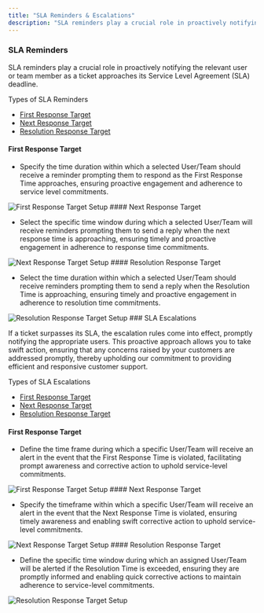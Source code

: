 ```yaml
---
title: "SLA Reminders & Escalations"
description: "SLA reminders play a crucial role in proactively notifying the relevant user or team member as a ticket approaches its Service Level Agreement (SLA) d..."
---
```


### SLA Reminders

SLA reminders play a crucial role in proactively notifying the relevant user or team member as a ticket approaches its Service Level Agreement (SLA) deadline.

Types of SLA Reminders

*   [First Response Target](https://support.salesmate.io/hc/en-us/articles/26683886794393-SLA-Reminders-Escalations#h_01HJ5WXF9TPW8W97CYFG0CE9ZV) 
*   [Next Response Target](https://support.salesmate.io/hc/en-us/articles/26683886794393-SLA-Reminders-Escalations#h_01HJ7VHKWH72JBW1X2Q1SJQP3H) 
*   [Resolution Response Target](https://support.salesmate.io/hc/en-us/articles/26683886794393-SLA-Reminders-Escalations#h_01HJ7VSJ8514VJDFEXVZXMH8C6)

#### First Response Target 

*   Specify the time duration within which a selected User/Team should receive a reminder prompting them to respond as the First Response Time approaches, ensuring proactive engagement and adherence to service level commitments.

<img src="images/007-first-response-target-setup-26715575898009.png" alt="First Response Target Setup" />
#### Next Response Target 

*   Select the specific time window during which a selected User/Team will receive reminders prompting them to send a reply when the next response time is approaching, ensuring timely and proactive engagement in adherence to response time commitments.

<img src="images/008-next-response-target-setup-26715575910681.png" alt="Next Response Target Setup" />
#### Resolution Response Target

*   Select the time duration within which a selected User/Team should receive reminders prompting them to send a reply when the Resolution Time is approaching, ensuring timely and proactive engagement in adherence to resolution time commitments.

<img src="images/009-resolution-response-target-setup-26715575931417.png" alt="Resolution Response Target Setup" />
### SLA Escalations

If a ticket surpasses its SLA, the escalation rules come into effect, promptly notifying the appropriate users. This proactive approach allows you to take swift action, ensuring that any concerns raised by your customers are addressed promptly, thereby upholding our commitment to providing efficient and responsive customer support.

Types of SLA Escalations

*   [First Response Target](https://support.salesmate.io/hc/en-us/articles/26683886794393-SLA-Reminders-Escalations#h_01HJ7X5WGVDSPEW20FMAM2A1TX)
*   [Next Response Target](https://support.salesmate.io/hc/en-us/articles/26683886794393-SLA-Reminders-Escalations#h_01HJ7XZE18T9W36GS5Z7S7R393)
*   [Resolution Response Target](https://support.salesmate.io/hc/en-us/articles/26683886794393-SLA-Reminders-Escalations#h_01HJ7Y81XF40FWK226BRTP7BQ2)

#### First Response Target

*   Define the time frame during which a specific User/Team will receive an alert in the event that the First Response Time is violated, facilitating prompt awareness and corrective action to uphold service-level commitments.

<img src="images/010-first-response-target-setup-26717601992601.png" alt="First Response Target Setup" />
#### Next Response Target

*   Specify the timeframe within which a specific User/Team will receive an alert in the event that the Next Response Time is violated, ensuring timely awareness and enabling swift corrective action to uphold service-level commitments.

<img src="images/011-next-response-target-setup-26717602005529.png" alt="Next Response Target Setup" />
#### Resolution Response Target

*   Define the specific time window during which an assigned User/Team will be alerted if the Resolution Time is exceeded, ensuring they are promptly informed and enabling quick corrective actions to maintain adherence to service-level commitments.

<img src="images/012-resolution-response-target-setup-26717602015129.png" alt="Resolution Response Target Setup" />